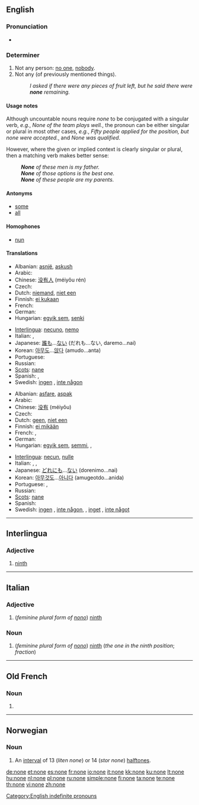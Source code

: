 {{wikipedia|None (disambiguation)}}
{{also|None}}
==English==
{{rank|suppose|else|entered|505|none|river|change|happy}}

===Pronunciation===
* {{audio|en-us-none.ogg|Audio (US)}}

===Determiner===
{{wikipedia}}
{{en-det}}

# Not any person: [[no one]], [[nobody]].
# Not any (of previously mentioned things).
#: ''I asked if there were any pieces of fruit left, but he said there were '''none''' remaining.''

====Usage notes====
Although uncountable nouns require ''none'' to be conjugated with a singular verb, ''e.g.'', ''None of the team plays well.'', the pronoun can be either singular or plural in most other cases, ''e.g.'', ''Fifty people applied for the position, but none were accepted.'', and ''None was qualified''.

However, where the given or implied context is clearly singular or plural, then a matching verb makes better sense:
: '''''None''' of these men is my father.''
: '''''None''' of those options is the best one.''
: '''''None''' of these people are my parents.''

====Antonyms====
* [[some]]
* [[all]]

====Homophones====
* [[nun]]

====Translations====
{{trans-top|not any person; no one, nobody}}
* Albanian: [[asnjë]], [[askush]]
* Arabic: {{Arab|[[لا احد]]}} {{IPAchar|(lā ’áħad)}}
* Chinese: [[没有人]] (méiyǒu rén)
* Czech: {{t+|cs|žádný|m}}
* Dutch: [[niemand]], [[niet een]]
* Finnish: [[ei kukaan]]
* French: {{t+|fr|personne}}
* German: {{t+|de|niemand}}
* Hungarian: [[egyik sem]], [[senki]]
{{trans-mid}}
* [[Interlingua]]: [[necuno]], [[nemo]]
* Italian: {{t+|it|nessuno|m}}, {{t-|it|nessuna|f}}
* Japanese: [[誰も]]...[[ない]] (だれも...ない, daremo...nai)
* Korean: [[아무도]]...[[않다]] (amudo...anta)
* Portuguese: {{t+|pt|ninguém}}
* Russian: {{t+|ru|никто|tr=niktó|sc=Cyrl}}
* [[Scots]]: [[nane]]
* Spanish: {{t+|es|nadie}}, {{t+|es|ninguno}}
* Swedish: [[ingen]] , [[inte någon]]
{{trans-bottom}}

{{trans-top|not any}}
* Albanian: [[asfare]], [[aspak]]
* Arabic: {{Arab|[[لا شئ]]}} {{IPAchar|(lā šæy’)}}
* Chinese: [[没有]] (méiyǒu)
* Czech: {{t+|cs|žádný|m}}
* Dutch: [[geen]], [[niet een]]
* Finnish: [[ei mikään]]
* French: {{t+|fr|aucun|m}}, {{t+|fr|aucune|f}}
* German: {{t+|de|keine}}
* Hungarian: [[egyik sem]], [[semmi]],  {{t|hu|semennyi}},  {{t|hu|sehány}}
{{trans-mid}}
* [[Interlingua]]: [[necun]], [[nulle]]
* Italian: {{t+|it|nessuno|m}}, {{t-|it|nessuna|f}}, {{t+|it|niente}}
* Japanese: [[どれにも]]...[[ない]] (dorenimo...nai)
* Korean: [[아무것도]]...[[아니다]] (amugeotdo...anida)
* Portuguese: {{t+|pt|nenhum|m}}, {{t+|pt|nenhuma|f}}
* Russian: {{t+|ru|никакой|tr=nikakój|sc=Cyrl}}
* [[Scots]]: [[nane]]
* Spanish: {{t+|es|ninguno}}
* Swedish: [[ingen]] {{c}}, [[inte någon]], {{c}}, [[inget]] {{n}}, [[inte något]] {{n}}
{{trans-bottom}}

[[Category:English indefinite pronouns]]

----

==Interlingua==

===Adjective===
{{infl|ia|adjective}}

# [[ninth]]

----

==Italian==

===Adjective===
{{infl|it|adjective|g=f|plural}}

# (''feminine plural form of [[nono#Italian|nono]]'') [[ninth]]

===Noun===
{{infl|it|noun|g=f|plural}}

# (''feminine plural form  of [[nono#Italian|nono]]'') [[ninth]] (''the one in the ninth position''; ''fraction'')

----

==Old French==

===Noun===
{{infl|fro|noun form|g=f}}
# {{form of|Nominative singular|[[nonain#Old French|nonain]]|lang=fro}}

----

==Norwegian==

===Noun===
{{no-noun-m1|non}}

# {{music|lang=no}} An [[interval]] of 13 (''liten none'') or 14 (''stor none'') [[halftone]]s.

[[de:none]]
[[et:none]]
[[es:none]]
[[fr:none]]
[[io:none]]
[[it:none]]
[[kk:none]]
[[ku:none]]
[[lt:none]]
[[hu:none]]
[[nl:none]]
[[pl:none]]
[[ru:none]]
[[simple:none]]
[[fi:none]]
[[ta:none]]
[[te:none]]
[[th:none]]
[[vi:none]]
[[zh:none]]